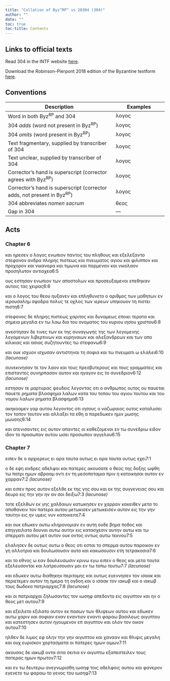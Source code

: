 ```yaml
---
title: "Collation of Byz^RP^ vs 20304 (304)"
author: ""
date: ""
toc: true
toc-title: Contents
---
```


::: {.callout-note appearance="minimal" icon="false" collapse="true"}
# Links to official texts

Read 304 in the INTF website [here](https://ntvmr.uni-muenster.de/manuscript-workspace?docID=20304).

Download the Robinson-Pierpont 2018 edition of the Byzantine textform [here](https://web.archive.org/web/20210413060536/https://byzantinetext.com/wp-content/uploads/2021/03/robinson-pierpont-2018-gnt-edition.pdf).


:::


::: {.callout-note appearance="minimal" icon="false" collapse="true"}
# Conventions

| Description                                                              	| Examples                           	|
|--------------------------------------------------------------------------	|------------------------------------	|
| Word in both Byz^RP^ and 304                                   	| λογος                              	|
| 304 *adds* (word not present in Byz^RP^)                       	| [λογος]{.greek-added}            	|
| 304 *omits* (word present in Byz^RP^)                          	| [λογος]{.greek-omitted}          	|
| Text fragmentary, supplied by transcriber of 304               	| [λογος]{.greek-supplied}         	|
| Text unclear, supplied by transcriber of 304                   	| [λογος]{.unclear}                	|
| Corrector's hand is superscript (corrector agrees with Byz^RP^)          	| [λογος]{.corr}                   	|
| Corrector's hand is superscript (corrector adds, not present in Byz^RP^) 	| [[λογος]{.corr}]{.greek-added} 	|
| 304 abbreviates *nomen sacrum*                                 	| [θεος]{.greek-abbr}            	|
| Gap in 304                                                     	| [―]{.gap}                        	|
:::

## Acts

### Chapter 6

[και]{.greek-omitted} [ηρεσεν]{.greek-omitted} [ο]{.greek-omitted} [λογος]{.greek-omitted} [ενωπιον]{.greek-omitted} [παντος]{.greek-omitted} [του]{.greek-omitted} [πληθους]{.greek-omitted} [και]{.greek-omitted} [εξελεξαντο]{.greek-omitted} [στεφανον]{.greek-omitted} [ανδρα]{.greek-omitted} [πληρης]{.greek-omitted} [πιστεως]{.greek-omitted} [και]{.greek-omitted} [πνευματος]{.greek-omitted} [αγιου]{.greek-omitted} [και]{.greek-omitted} [φιλιππον]{.greek-omitted} [και]{.greek-omitted} [προχορον]{.greek-omitted} και [ν]{.unclear}[ικα]{.greek-supplied}[νορα]{.greek-supplied} [κ]{.greek-supplied}αι τιμωνα και [παρμε]{.greek-supplied}[ναν]{.unclear} και [ν]{.unclear}ικολα[ον]{.greek-supplied} [προσ]{.greek-supplied}ηλυ[τ]{.unclear}ον αντιο[χεα]{.greek-supplied}[6:5]{.aside}

[ο]{.greek-supplied}[υ]{.unclear}ς ε[σ]{.unclear}τησαν ενω[πιον]{.greek-supplied} [τ]{.greek-supplied}[ω]{.unclear}ν αποστολων [και]{.greek-supplied} [πρ]{.greek-supplied}[ο]{.unclear}σευξαμενοι ε[πεθη]{.greek-supplied}[κ]{.unclear}αν αυτοι[ς]{.unclear} τας [χειρας]{.greek-supplied}[6:6]{.aside}

και ο λογος του [θεου]{.greek-abbr} [ηυ]{.greek-supplied}[ξ]{.unclear}ανεν κ[αι]{.greek-supplied} [ε]{.unclear}πλη[θυνετο]{.greek-supplied} [ο]{.greek-supplied} αρ[ι]{.unclear}θ[μο]{.unclear}ς τ[ων]{.greek-supplied} [μαθη]{.greek-supplied}των ε[ν]{.unclear} [ιερουσαλημ]{.greek-abbr} σφο[δρα]{.greek-supplied} [π]{.greek-supplied}ολυς τε [ο]{.unclear}χλος [των]{.greek-supplied} [ι]{.greek-supplied}[ε]{.unclear}ρεων υπηκου[ον]{.greek-supplied} [τη]{.greek-supplied} [πιστει]{.greek-omitted} [πιστη]{.greek-added}[6:7]{.aside}

[στεφα]{.greek-supplied}νο[ς]{.unclear} [δε]{.unclear} [πλη]{.unclear}ρη[ς]{.unclear} [πιστεως]{.greek-omitted} [[χα]{.unclear}[ριτος]{.greek-supplied}]{.greek-added} [κ]{.unclear}α[ι]{.unclear} δυν[α]{.unclear}με[ω]{.unclear}[ς]{.greek-supplied} [ε]{.greek-supplied}[ποιει]{.greek-supplied} [τ]{.greek-supplied}ερατα και ση[μεια]{.greek-supplied} μεγαλα εν [τ]{.unclear}ω λαω [[δια]{.greek-supplied}]{.greek-added} [[τ]{.greek-supplied}[ο]{.unclear}υ]{.greek-added} [ονοματος]{.greek-added} [του]{.greek-added} [[κυριου]{.greek-abbr}]{.greek-added} [[ιησου]{.greek-abbr}]{.greek-added} [[χριστου]{.greek-abbr}]{.greek-added}[6:8]{.aside}

ανεστησαν [δε]{.greek-supplied} [τι]{.greek-supplied}νες των εκ τ[η]{.unclear}[ς]{.greek-supplied} [συνα]{.greek-supplied}[γ]{.unclear}ωγ[ης]{.unclear} [της]{.greek-omitted} [τω[ν]{.unclear}]{.greek-added} [λεγομενης]{.greek-omitted} [λε[γ]{.unclear}ο[μεν]{.greek-supplied}[ω]{.unclear}ν]{.greek-added} λιβερ[τ]{.unclear}[ι]{.greek-supplied}νων [και]{.greek-supplied} [κ]{.greek-supplied}υρη[ν]{.greek-supplied}α[ι]{.greek-supplied}ων και α[λεξα]{.greek-supplied}νδρε[ων]{.unclear} και των [απο]{.greek-supplied} [κ]{.greek-supplied}ιλικι[α]{.unclear}ς και ασιας [συζ]{.greek-supplied}[η]{.unclear}τουντες τω στε[φαν]{.greek-supplied}[ω]{.unclear}[6:9]{.aside}

και ουκ [ισχυον]{.greek-omitted} [ισχυσαν]{.greek-added} [αντ]{.greek-supplied}ιστηναι τ[η]{.greek-supplied} [σο]{.unclear}φια [και]{.greek-supplied} [τ]{.greek-supplied}ω [πνευματι]{.greek-abbr} ω [ελ]{.unclear}[αλει]{.greek-supplied}[[6:10 *(lacunose)*]{.lacunose}]{.aside}

[συνεκινησαν]{.greek-omitted} [τε]{.greek-omitted} [τον]{.greek-omitted} [λαον]{.greek-omitted} [και]{.greek-omitted} [τους]{.greek-omitted} [πρεσβυ]{.greek-supplied}τερου[ς]{.unclear} κα[ι]{.unclear} [του]{.unclear}[ς]{.greek-supplied} [γραμ]{.greek-supplied}ματ[ει]{.unclear}ς και [ε]{.unclear}πι[σταν]{.unclear}τες συνηρπασαν αυτον και ηγαγον εις το συν[εδριον]{.unclear}[[6:12 *(lacunose)*]{.lacunose}]{.aside}

[ε]{.unclear}στ[η]{.unclear}σα[ν]{.unclear} τε μ[αρτυ]{.unclear}ρας ψευ[δ]{.unclear}εις λεγ[ο]{.unclear}ντ[ας]{.unclear} [[ο]{.unclear}τ[ι]{.unclear}]{.greek-added} [ο]{.greek-supplied} [ανθρωπος]{.greek-abbr} [ουτος]{.greek-omitted} ου [παυεται]{.greek-omitted} [[παυ]{.greek-supplied}[ετε]{.unclear}]{.greek-added} [ρηματα]{.greek-omitted} [βλασφημα]{.greek-omitted} [λαλων]{.greek-omitted} κα[τα]{.unclear} του τοπου του α[γ]{.unclear}[ιο]{.greek-supplied}υ [τ[ου]{.unclear}[το]{.unclear}υ]{.greek-added} [κ]{.unclear}αι του [ν]{.unclear}ομου [[λα]{.unclear}λων]{.greek-added} [ρηματα]{.greek-added} [βλασφημα]{.greek-added}[6:13]{.aside}

ακηκοαμεν γαρ αυτ[ου]{.unclear} λεγοντο[ς]{.greek-supplied} [οτι]{.unclear} [ιησους]{.greek-abbr} ο να[ζ]{.unclear}ωρ[α]{.unclear}ιος ουτος κα[τα]{.unclear}λυσε[ι]{.greek-supplied} [το]{.greek-supplied}ν τοπο[ν]{.unclear} τ[ου]{.unclear}τον και αλλαξει [τ]{.greek-supplied}[α]{.unclear} [εθ]{.unclear}η [α]{.unclear} [πα]{.unclear}ρεδω[κ]{.unclear}[εν]{.greek-supplied} η[μι]{.unclear}ν [μωσης]{.greek-omitted} [μωυσης]{.greek-added}[6:14]{.aside}

και ατενισαντες εις αυτο[ν]{.unclear} [απ]{.unclear}αντες οι καθεζομενοι εν τω συνεδριω [ειδον]{.greek-omitted} [ιδον]{.greek-added} το προσωπον αυτου ωσ[ε]{.unclear}ι προσωπ[ον]{.greek-supplied} αγγελου[6:15]{.aside}

### Chapter 7

ει[πεν]{.unclear} δε ο αρχιερευς ει αρα ταυτα [ο]{.unclear}υτως [ει]{.greek-added} [αρα]{.greek-added} [ταυτα]{.greek-added} [ουτως]{.greek-added} εχει[7:1]{.aside}

ο δ[ε]{.unclear} εφη ανδρες αδελφοι και [πατερες]{.greek-abbr} ακουσα[τε]{.greek-supplied} [ο]{.unclear} [θεος]{.greek-abbr} τ[ης]{.unclear} δοξης [ωφθη]{.greek-omitted} [τω]{.greek-omitted} [πατρι]{.greek-omitted} [ημων]{.greek-omitted} [αβρααμ]{.greek-omitted} [οντι]{.greek-omitted} [εν]{.greek-omitted} [τη]{.greek-omitted} [μεσοποταμια]{.greek-omitted} [πριν]{.greek-omitted} [η]{.greek-omitted} [κατοικησαι]{.greek-omitted} [αυτον]{.greek-omitted} [εν]{.greek-omitted} [χαρραν]{.greek-omitted}[[7:2 *(lacunose)*]{.lacunose}]{.aside}

[και]{.greek-omitted} [ειπεν]{.greek-omitted} [προς]{.greek-omitted} [αυτον]{.greek-omitted} [εξελθε]{.greek-omitted} [εκ]{.greek-omitted} [της]{.greek-omitted} [γης]{.greek-omitted} [σου]{.greek-omitted} [και]{.greek-omitted} [εκ]{.greek-omitted} [της]{.greek-omitted} [συγ]{.greek-supplied}[γενειας]{.greek-supplied} [σου]{.greek-supplied} [και]{.greek-supplied} [δευρο]{.unclear} [εις]{.greek-supplied} [[την]{.greek-supplied}]{.greek-added} [γ]{.greek-supplied}ην [ην]{.unclear} [α]{.unclear}ν σοι [δει]{.unclear}ξω[[7:3 *(lacunose)*]{.lacunose}]{.aside}

τοτε εξελθων ε[κ]{.unclear} γη[ς]{.unclear} χ[αλ]{.unclear}δαιων κατωκησεν [ε]{.greek-supplied}[ν]{.unclear} χαρραν κακειθεν μετα το αποθανειν τον [πατερα]{.greek-abbr} αυτου [μετωκισεν]{.greek-omitted} [μ[ε]{.unclear}τωκεισεν]{.greek-added} αυτ[ο]{.unclear}ν εις την γην ταυτην εις ην υμεις νυν κατοι[κει]{.unclear}τ[ε]{.unclear}[7:4]{.aside}

κ[α]{.greek-supplied}ι [ο]{.unclear}υκ εδωκεν αυτω κ[λ]{.unclear}ηρονομιαν εν αυτη ουδε βημα ποδος και επηγγειλατο δουναι [αυτω]{.greek-omitted} [αυ[τ]{.unclear}ην]{.greek-added} εις κατ[ασ]{.unclear}χεσιν [αυτην]{.greek-omitted} [αυτω]{.greek-added} και τω σπερματι αυτου μετ αυτον ουκ [οντος]{.greek-omitted} [οντως]{.greek-added} αυτω τεκνου[7:5]{.aside}

ελαλησεν δε [ουτως]{.greek-omitted} [αυτω]{.greek-added} ο [θεος]{.greek-abbr} οτι εσται το σπερμα αυτου παροικον εν γη αλλοτρια και δουλωσουσιν αυτο και κακωσουσιν ετη τετρακοσια[7:6]{.aside}

και το εθνος ω εαν δουλευσωσιν κρινω εγω ειπεν ο [θεος]{.greek-abbr} και μετα ταυτα εξελευσονται και λατρευσουσιν [μοι]{.greek-omitted} [εν]{.greek-omitted} [τω]{.greek-omitted} [τοπω]{.greek-omitted} [τουτω]{.greek-omitted}[[7:7 *(lacunose)*]{.lacunose}]{.aside}

[και]{.greek-omitted} [εδωκεν]{.greek-omitted} [αυτω]{.greek-omitted} [διαθηκην]{.greek-omitted} [περιτομης]{.greek-omitted} [και]{.greek-omitted} [ουτως]{.greek-omitted} [εγεννησεν]{.greek-omitted} [τον]{.greek-omitted} [ισαακ]{.greek-omitted} [και]{.greek-omitted} [περιετεμεν]{.greek-omitted} [αυτον]{.greek-omitted} [τη]{.unclear} [ημ]{.unclear}ερ[α]{.unclear} [τη]{.unclear} [ογδοη]{.greek-supplied} και [ο]{.greek-omitted} ισαακ τ[ο]{.unclear}ν [ιακωβ]{.greek-supplied} και [ο]{.greek-omitted} ιακωβ τ[ους]{.greek-supplied} [δω]{.greek-supplied}δεκα πα[τ]{.unclear}ρι[α]{.unclear}[ρχας]{.greek-supplied}[[7:8 *(lacunose)*]{.lacunose}]{.aside}

και οι πατριαρ[χαι]{.greek-supplied} [ζη]{.greek-supplied}λωσ[α]{.unclear}ντες το[ν]{.greek-supplied} [ιωσηφ]{.greek-supplied} απεδοντο ε[ι]{.unclear}[ς]{.greek-supplied} [αιγυπτον]{.greek-supplied} και ην ο [θεος]{.greek-abbr} μ[ε]{.unclear}[τ]{.greek-supplied} [αυτου]{.greek-supplied}[7:9]{.aside}

και [εξειλετο]{.greek-omitted} [εξιλατο]{.greek-added} [αυτον]{.greek-supplied} εκ π[α]{.unclear}[σ]{.greek-supplied}ων τω[ν]{.greek-supplied} [θλιψε]{.greek-supplied}ω[ν]{.unclear} αυτου [κα]{.unclear}[ι]{.greek-supplied} [εδωκεν]{.greek-supplied} αυτ[ω]{.unclear} χαριν [κ]{.unclear}[αι]{.greek-supplied} [σοφιαν]{.greek-supplied} [εναν]{.greek-added} [εναντιον]{.greek-omitted} [[εναντι]{.corr}]{.greek-added} φαραω [βασιλεως]{.greek-supplied} αιγυπτου κα[ι]{.greek-supplied} [κατεσ]{.greek-supplied}τησεν αυτον [ηγου]{.greek-supplied}μενον επ αιγ[υπτον]{.greek-supplied} και ολον το[ν]{.unclear} [οικον]{.greek-supplied} αυτου[7:10]{.aside}

ηλ[θε]{.unclear}[ν]{.greek-supplied} [δε]{.greek-supplied} [λι]{.greek-supplied}μος εφ ολην [την]{.greek-supplied} [γην]{.greek-supplied} αιγυπτου και [χανα]{.greek-supplied}αν και θλιψ[ις]{.unclear} [μεγα]{.greek-supplied}λη και ουχ ευρ[ισκον]{.greek-supplied} χορτασματα [ο]{.unclear}[ι]{.greek-supplied} [πατερες]{.greek-abbr} [ημων]{.greek-omitted} [οιμων]{.greek-added}[7:11]{.aside}

ακου[σ]{.unclear}[ας]{.greek-supplied} [δε]{.greek-supplied} [ι]{.greek-supplied}ακωβ οντα [σιτα]{.greek-omitted} [σ[ε]{.unclear}[ιτια]{.greek-supplied}]{.greek-added} [ε]{.greek-supplied}ν αιγυπτω ε[ξ]{.unclear}[απεσ]{.greek-supplied}τειλεν τους [πατερας]{.greek-abbr} [ημων]{.greek-supplied} πρωτον[7:12]{.aside}

και ε[ν]{.unclear} [τω]{.greek-supplied} δευτερω ανεγ[νωρισ]{.greek-supplied}θη ιωσηφ τοι[ς]{.unclear} [αδελ]{.greek-supplied}φοις αυτου κα[ι]{.greek-supplied} [φανερον]{.greek-omitted} [εγενετο]{.greek-omitted} [τω]{.greek-omitted} [φαραω]{.greek-omitted} [το]{.greek-omitted} [γενος]{.greek-omitted} [του]{.greek-omitted} [ιωσηφ]{.greek-omitted}[7:13]{.aside}

